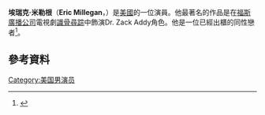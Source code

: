 {{Infobox person
| name         = Eric Millegan
| image        = 
| caption      = 
| birth_date   = {{Birth date and age|1974|08|25}}
| birth_place  = [[美國|美國]][[哈克特斯敦|哈克特斯敦]]
|alma_mater=[[密歇根大學|密歇根大學]]
| occupation   = [[演員|演員]]
| years_active = 1981-現在
}}
'''埃瑞克·米勒根'''（'''Eric Millegan'''，{{bd|1974年|8月25日}}）是[[美國|美國]]的一位演員。他最著名的作品是在[[福斯廣播公司|福斯廣播公司]]電視劇[[識骨尋踪|識骨尋踪]]中飾演Dr. Zack Addy角色。他是一位已經出櫃的同性戀者<ref>{{cite web |url=http://www.afterelton.com/archive/elton/people/2007/2/millegan.html |title=Interview With Eric Millegan |publisher=AfterElton.com |date=2007-02-27 |accessdate=2013-02-18 |deadurl=yes |archiveurl=https://web.archive.org/web/20110816081005/http://www.afterelton.com/archive/elton/people/2007/2/millegan.html |archivedate=2011-08-16 }}</ref>。
==參考資料==
{{Reflist}}
[[Category:美国男演员|Category:美国男演员]]